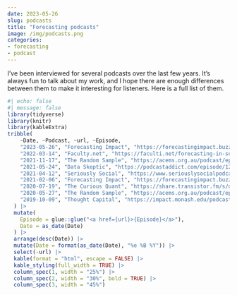 ```yaml
---
date: 2023-05-26
slug: podcasts
title: "Forecasting podcasts"
image: /img/podcasts.png
categories:
- forecasting
- podcast
---
```


I've been interviewed for several podcasts over the last few years. It's always fun to talk about my work, and I hope there are enough differences between them to make it interesting for listeners. Here is a full list of them.

```r
#| echo: false
#| message: false
library(tidyverse)
library(knitr)
library(kableExtra)
tribble(
    ~Date, ~Podcast, ~url, ~Episode,
    "2023-05-26", "Forecasting Impact", "https://forecastingimpact.buzzsprout.com/1641538/12809499-forecasting-software-panel", "Forecasting software panel",
    "2022-03-14", "Faculty.net", "https://faculti.net/forecasting-in-social-settings/", "Forecasting in social settings",
    "2021-11-17", "The Random Sample", "https://acems.org.au/podcast/episode-66-software-as-research-output", "Software as a first class research output",
    "2021-05-24", "Data Skeptic", "https://podcastaddict.com/episode/123511469", "Forecasting principles and practice",
    "2021-04-12", "Seriously Social", "https://www.seriouslysocialpodcast.org.au/e/forecasting/", "Forecasting the future: the science of prediction",
    "2021-02-06", "Forecasting Impact", "https://forecastingimpact.buzzsprout.com/1641538/7708129-rob-hyndman", "Rob Hyndman",
    "2020-07-19", "The Curious Quant", "https://share.transistor.fm/s/dc2dfd76", "Forecasting COVID, time series, and why causality doesnt matter as much as you think",
    "2020-05-27", "The Random Sample", "https://acems.org.au/podcast/episode-29-forecasting-the-future", "Forecasting the future & the future of forecasting",
    "2019-10-09", "Thought Capital", "https://impact.monash.edu/podcasts/forecasts-are-always-wrong-but-we-need-them-anyway/", "Forecasts are always wrong (but we need them anyway)",
  ) |>
  mutate(
    Episode = glue::glue("<a href={url}>{Episode}</a>"),
    Date = as_date(Date)
  ) |>
  arrange(desc(Date)) |>
  mutate(Date = format(as_date(Date), "%e %B %Y")) |>
  select(-url) |>
  kable(format = "html", escape = FALSE) |>
  kable_styling(full_width = TRUE) |>
  column_spec(1, width = "25%") |>
  column_spec(2, width = "30%", bold = TRUE) |>
  column_spec(3, width = "45%")
```
